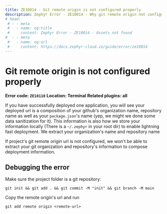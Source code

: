 ```yaml
--- 
title: ZE10014 - Git remote origin is not configured properly 
description: Zephyr Error - ZE10014 - Why git remote origin not configured properly will cause error and how to troubleshoot this
# head: 
 # - - meta
 #   - name: og:title
 #     content: Zephyr Error - ZE10014 - Assets not found 
#  - - meta
 #   - name: og:url 
 #     content: https://docs.zephyr-cloud.io/guide/error/ze10014
---
```


# Git remote origin is not configured properly

**Error code: `ZE10110`**
**Location: Terminal**
**Related plugins: all**

If you have successfully deployed one application, you will see your deployed url is a composition of your github's organization name, repository name as well as your `package.json`'s name (yep, we might we done some data sanitization for it). This information is also how we store your information locally (There is a `~/.zephyr` in your root dir) to enable lightning fast deployment. We extract your organization's name and repository name 

If project's git remote origin url is not configured, we won't be able to extract your git organization and repository's information to compose deployment information. 

## Debugging the error

Make sure the project folder is a git repository:

```
git init && git add . && git commit -M "init" && git branch -M main
```

Copy the remote origin's url and run 

```
git add remote origin <remote-url>
```
